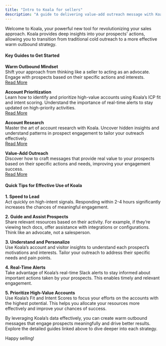 ```yaml
---
title: "Intro to Koala for sellers"
description: "A guide to delivering value-add outreach message with Koala"
---
```


Welcome to Koala, your powerful new tool for revolutionizing your sales approach. Koala provides deep insights into your prospects' actions, allowing you to transition from traditional cold outreach to a more effective warm outbound strategy.

#### Key Guides to Get Started

**Warm Outbound Mindset**  
Shift your approach from thinking like a seller to acting as an advocate. Engage with prospects based on their specific actions and interests.  
[Read More](https://getkoala.com/docs/rep-guides/warm-outbound-mindset)

**Account Prioritization**  
Learn how to identify and prioritize high-value accounts using Koala’s ICP fit and intent scoring. Understand the importance of real-time alerts to stay updated on high-priority activities.  
[Read More](https://getkoala.com/docs/rep-guides/account-prioritization)

**Account Research**  
Master the art of account research with Koala. Uncover hidden insights and understand patterns in prospect engagement to tailor your outreach effectively.  
[Read More](https://getkoala.com/docs/rep-guides/use-koala-for-research)

**Value-Add Outreach**  
Discover how to craft messages that provide real value to your prospects based on their specific actions and needs, improving your engagement success.  
[Read More](https://getkoala.com/docs/rep-guides/send-great-sales-messages)

#### Quick Tips for Effective Use of Koala

**1. Speed to Lead**  
Act quickly on high-intent signals. Responding within 2-4 hours significantly increases the chances of meaningful engagement. 

**2. Guide and Assist Prospects**  
Share relevant resources based on their activity. For example, if they’re viewing tech docs, offer assistance with integrations or configurations. Think like an advocate, not a salesperson.

**3. Understand and Personalize**  
Use Koala’s account and visitor insights to understand each prospect’s motivations and interests. Tailor your outreach to address their specific needs and pain points.

**4. Real-Time Alerts**  
Take advantage of Koala’s real-time Slack alerts to stay informed about important actions taken by your prospects. This enables timely and relevant engagement.

**5. Prioritize High-Value Accounts**  
Use Koala’s Fit and Intent Scores to focus your efforts on the accounts with the highest potential. This helps you allocate your resources more effectively and improve your chances of success.

By leveraging Koala’s data effectively, you can create warm outbound messages that engage prospects meaningfully and drive better results. Explore the detailed guides linked above to dive deeper into each strategy.

Happy selling!
